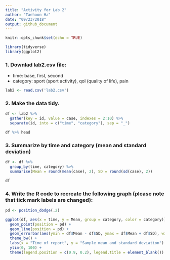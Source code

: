 ```yaml
---
title: "Activity for Lab 2"
author: "Taehoon Ha"
date: "09/23/2018"
output: github_document
---
```


```r
knitr::opts_chunk$set(echo = TRUE)
```

```r
library(tidyverse)
library(ggplot2)
```

### 1. Downlad lab2.csv file:
  * time: base, first, second
  * category: sport (sport activity), qol (quality of life), pain
```r
lab2 <- read.csv('lab2.csv')
```

### 2. Make the data tidy.
```r
df <- lab2 %>%
  gather(key = id, value = case, indexes = 2:10) %>%
  separate(id, into = c("time", "category"), sep = "_")

df %>% head
```

### 3. Summarize by time and category (mean and standard deviation)
```r
df <- df %>% 
  group_by(time, category) %>%
  summarise(Mean = round(mean(case), 2), SD = round(sd(case), 2))

df
```

### 4. Write the R code to recreate the following graph (please note that tick mark labels are changed):
```r
pd <- position_dodge(.2)

ggplot(df, aes(x = time, y = Mean, group = category, color = category)) +
  geom_point(position = pd) +
  geom_line(position = pd) +
  geom_errorbar(aes(ymin = df$Mean - df$SD, ymax = df$Mean + df$SD), width = 0.1, size = 1, position = pd ) +
  theme_bw() +
  labs(x = "Time of report", y = "Sample mean and standard deviation") +
  ylim(0, 100) +
  theme(legend.position = c(0.9, 0.2), legend.title = element_blank())
```

